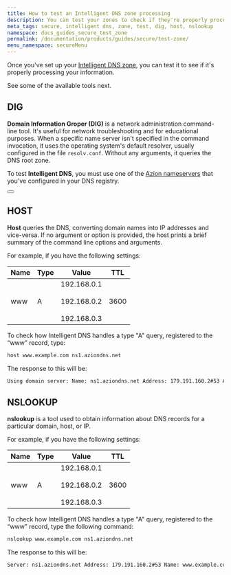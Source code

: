 ```yaml
---
title: How to test an Intelligent DNS zone processing
description: You can test your zones to check if they're properly processing information.
meta_tags: secure, intelligent dns, zone, test, dig, host, nslookup
namespace: docs_guides_secure_test_zone
permalink: /documentation/products/guides/secure/test-zone/
menu_namespace: secureMenu
---
```



Once you've set up your [Intelligent DNS zone](/en/documentation/products/guides/secure/intelligent-dns-configure-main-settings/), you can test it to see if it's properly processing your information.

See some of the available tools next.

## DIG

**Domain Information Groper (DIG)** is a network administration command-line tool. It's useful for network troubleshooting and for educational purposes. When a specific name server isn't specified in the command invocation, it uses the operating system's default resolver, usually configured in the file `resolv.conf`. Without any arguments, it queries the DNS root zone.

To test **Intelligent DNS**, you must use one of the [Azion nameservers](/en/documentation/products/intelligent-dns/#dns-provider-configuration) that you've configured in your DNS registry.

<Button href="/en/documentation/products/guides/run-the-dig-command/" text="go to dig command guide" variant="secondary"></Button>

## HOST

**Host** queries the DNS, converting domain names into IP addresses and vice-versa. If no argument or option is provided, the host prints a brief summary of the command line options and arguments.

For example, if you have the following settings:

| Name | Type | Value                                               | TTL  |
|------|------|-----------------------------------------------------|------|
| www  | A    | 192.168.0.1<br /><br /> 192.168.0.2<br /><br /> 192.168.0.3 | 3600 |

To check how Intelligent DNS handles a type "A" query, registered to the “www” record, type:

```bash
host www.example.com ns1.aziondns.net
```

The response to this will be:

```bash
Using domain server: Name: ns1.aziondns.net Address: 179.191.160.2#53 Aliases: www.example.com has address 192.168.0.1 www.example.com has address 192.168.0.2 www.example.com has address 192.168.0.3
```

## NSLOOKUP

**nslookup** is a tool used to obtain information about DNS records for a particular domain, host, or IP.

For example, if you have the following settings:

| Name | Type | Value                                               | TTL  |
|------|------|-----------------------------------------------------|------|
| www  | A    | 192.168.0.1<br /><br /> 192.168.0.2<br /><br /> 192.168.0.3 | 3600 |

To check how Intelligent DNS handles a type "A" query, registered to the “www” record, type the following command:

```bash
nslookup www.example.com ns1.aziondns.net
```

The response to this will be:

```bash
Server: ns1.aziondns.net Address: 179.191.160.2#53 Name: www.example.com Address: 192.168.0.1 Name: www.example.com Address: 192.168.0.2 Name: www.example.com Address: 192.168.0.3
```

